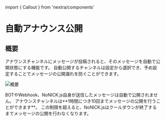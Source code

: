 ﻿import { Callout } from 'nextra/components'

# 自動アナウンス公開
## 概要
アナウンスチャンネルにメッセージが投稿されると、そのメッセージを自動で公開状態にする機能です。
自動公開するチャンネルは設定から選択でき、予め設定することでメッセージの公開漏れを防ぐことができます。

![概要](/docs/features/auto-public/overview.png)

<Callout>
BOTやWebhook、NoNICK.js自身が送信したメッセージは自動で公開されません。
</Callout>

<Callout type="error">
アナウンスチャンネルは**1時間につき10回までメッセージの公開を行うことができます**。
この制限を超えると、NoNICK.jsはクールダウンが終了するまでメッセージの公開を行わなくなります。
</Callout>
